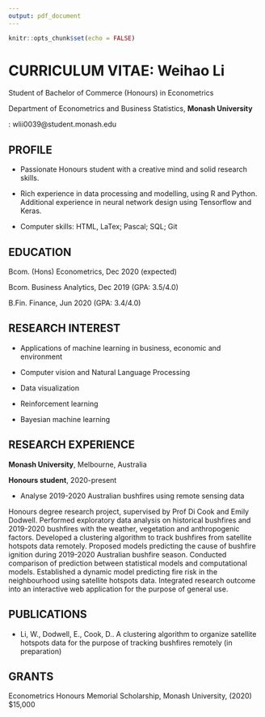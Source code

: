 ```yaml
---
output: pdf_document
---
```


```r
knitr::opts_chunk$set(echo = FALSE)
```

\normalsize

# CURRICULUM VITAE: Weihao Li \qquad \qquad \qquad 2020

\qquad Student of Bachelor of Commerce (Honours) in Econometrics

\qquad Department of Econometrics and Business Statistics, **Monash University**

\qquad \textit{Tel: +61 404 591219}

\qquad \textit{Email}: wlii0039@student.monash.edu

## PROFILE

- Passionate Honours student with a creative mind and solid research skills. 

- Rich experience in data processing and modelling, using R and Python. Additional experience in neural network design using Tensorflow and Keras.

- Computer skills: HTML, LaTex; Pascal; SQL; Git

## EDUCATION

\qquad \textbf{Monash University, Melbourne, Australia}

\qquad Bcom. (Hons) Econometrics,  Dec 2020 (expected)

\qquad Bcom. Business Analytics,  Dec 2019 (GPA: 3.5/4.0)


\qquad \textbf{Guangdong University of Finance, Guangzhou, P.R. China}

\qquad B.Fin. Finance, Jun 2020 (GPA: 3.4/4.0) 


## RESEARCH INTEREST

- Applications of machine learning in business, economic and environment 

- Computer vision and Natural Language Processing

- Data visualization

- Reinforcement learning

- Bayesian machine learning 

## RESEARCH EXPERIENCE

**Monash University**, Melbourne, Australia

**Honours student**, 2020-present

- Analyse 2019-2020 Australian bushfires using remote sensing data

Honours degree research project, supervised by Prof Di Cook and Emily Dodwell. Performed exploratory data analysis on historical bushfires and 2019-2020 bushfires with the weather, vegetation and anthropogenic factors. Developed a clustering algorithm to track bushfires from satellite hotspots data remotely. Proposed models predicting the cause of bushfire ignition during 2019-2020 Australian bushfire season. Conducted comparison of prediction between statistical models and computational models. Established a dynamic model predicting fire risk in the neighbourhood using satellite hotspots data. Integrated research outcome into an interactive web application for the purpose of general use.

## PUBLICATIONS

- Li, W., Dodwell, E., Cook, D.. A clustering algorithm to organize satellite hotspots data for the purpose of tracking bushfires remotely (in preparation)


## GRANTS

Econometrics Honours Memorial Scholarship, Monash University, (2020) $15,000
